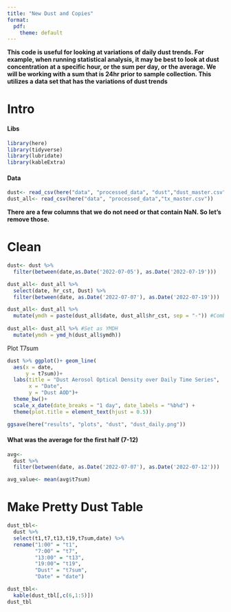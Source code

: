 ```yaml
---
title: "New Dust and Copies"
format:
  pdf:
    theme: default
---
```


**This code is useful for looking at variations of daily dust trends. For example, when running statistical analysis, it may be best to look at dust concentration at a specific hour, or the sum per day, or the average. We will be working with a sum that is 24hr prior to sample collection. This utilizes a data set that has the variations of dust trends**

# Intro

#### Libs

```r
library(here)
library(tidyverse)
library(lubridate)
library(kableExtra)
```

#### Data

```r
dust<- read_csv(here("data", "processed_data", "dust","dust_master.csv")) 
dust_all<- read_csv(here("data", "processed_data","tx_master.csv")) 
```

**There are a few columns that we do not need or that contain NaN. So let's remove those.**

# Clean

```r
dust<- dust %>%
  filter(between(date,as.Date('2022-07-05'), as.Date('2022-07-19')))

dust_all<- dust_all %>%
  select(date, hr_cst, Dust) %>%
  filter(between(date, as.Date('2022-07-07'), as.Date('2022-07-19'))) 

dust_all<- dust_all %>%
  mutate(ymdh = paste(dust_all$date, dust_all$hr_cst, sep = "-")) #Combines Hour and Date
  
dust_all<- dust_all %>% #Set as YMDH
  mutate(ymdh = ymd_h(dust_all$ymdh))
```

Plot T7sum

```r
dust %>% ggplot()+ geom_line(
  aes(x = date,
      y = t7sum))+
  labs(title = "Dust Aerosol Optical Density over Daily Time Series",
       x = "Date",
       y = "Dust AOD")+
  theme_bw()+
  scale_x_date(date_breaks = "1 day", date_labels = "%b%d") +
  theme(plot.title = element_text(hjust = 0.5))

ggsave(here("results", "plots", "dust", "dust_daily.png"))
```

#### What was the average for the first half (7-12)

```r
avg<-
  dust %>%
  filter(between(date, as.Date('2022-07-07'), as.Date('2022-07-12')))

avg_value<- mean(avg$t7sum)
```

# Make Pretty Dust Table

```r
dust_tbl<-
  dust %>%
  select(t1,t7,t13,t19,t7sum,date) %>%
  rename("1:00" = "t1",
         "7:00" = "t7",
         "13:00" = "t13",
         "19:00"= "t19",
         "Dust" = "t7sum",
         "Date" = "date") 

dust_tbl<-
  kable(dust_tbl[,c(6,1:5)])
dust_tbl
```

